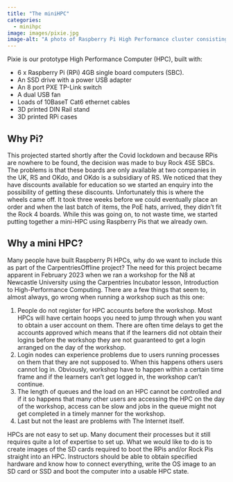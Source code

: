 ```yaml
---
title: "The miniHPC"
categories:
  - minihpc
image: images/pixie.jpg
image-alt: "A photo of Raspberry Pi High Performance cluster consisting of six nodes. "
---
```


Pixie is our prototype High Performance Computer (HPC), built with:

- 6 x Raspberry Pi (RPi) 4GB single board computers (SBC).
- An SSD drive with a power USB adapter
- An 8 port PXE TP-Link switch
- A dual USB fan
- Loads of 10BaseT Cat6 ethernet cables
- 3D printed DIN Rail stand
- 3D printed RPi cases

## Why Pi?
This projected started shortly after the Covid lockdown and because RPis are nowhere to be found, the decision was made to buy Rock 4SE SBCs. The problems is that these boards are only available at two companies in the UK, RS and OKdo, and OKdo is a subsidiary of RS. We noticed that they have discounts available for education so we started an enquiry into the possibility of getting these discounts. Unfortunately this is where the wheels came off. It took three weeks before we could eventually place an order and when the last batch of items, the PoE hats, arrived, they didn't fit the Rock 4 boards. While this was going on, to not waste time, we started putting together a mini-HPC using Raspberry Pis that we already own.

## Why a mini HPC?
Many people have built Raspberry Pi HPCs, why do we want to include this as part of the CarpentriesOffline project? The need for this project became apparent in February 2023 when we ran a workshop for the N8 at Newcastle University using the Carpentries Incubator lesson, Introduction to High-Performance Computing. There are a few things that seem to, almost always, go wrong when running a workshop such as this one:

1. People do not register for HPC accounts before the workshop. Most HPCs will have certain hoops you need to jump through when you want to obtain a user account on them. There are often time delays to get the accounts approved which means that if the learners did not obtain their logins before the workshop they are not guaranteed to get a login arranged on the day of the workshop.
1. Login nodes can experience problems due to users running processes on them that they are not supposed to. When this happens others users cannot log in. Obviously, workshop have to happen within a certain time frame and if the learners can't get logged in, the workshop can't continue.
1. The length of queues and the load on an HPC cannot be controlled and if it so happens that many other users are accessing the HPC on the day of the workshop, access can be slow and jobs in the queue might not get completed in a timely manner for the workshop.
1. Last but not the least are problems with The Internet itself.

HPCs are not easy to set up. Many document their processes but it still requires quite a lot of expertise to set up. What we would like to do is to create images of the SD cards required to boot the RPis and/or Rock Pis straight into an HPC. Instructors should be able to obtain specified hardware and know how to connect everything, write the OS image to an SD card or SSD and boot the computer into a usable HPC state.

